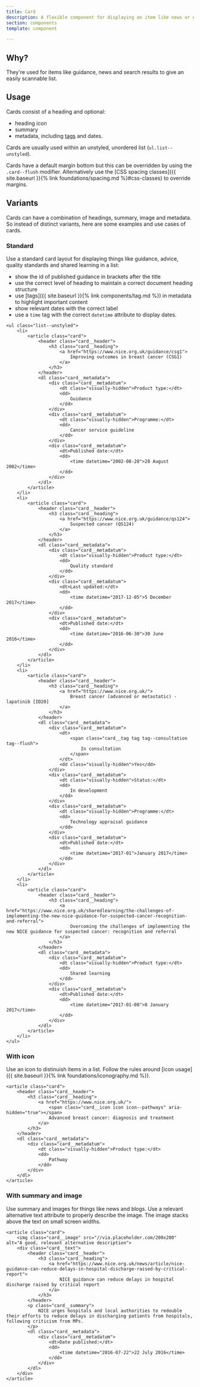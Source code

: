 ```yaml
---
title: Card
description: A flexible component for displaying an item like news or guidance within a list
section: components
template: component

---
```


## Why?

They're used for items like guidance, news and search results to give an easily scannable list.

## Usage

Cards consist of a heading and optional:

- heading icon
- summary
- metadata, including <a href="{{ site.baseurl }}{% link components/tag.md %}">tags</a> and dates.

Cards are usually used within an unstyled, unordered list (`ul.list--unstyled`).

Cards have a default margin bottom but this can be overridden by using the `.card--flush` modifier. Alternatively use the [CSS spacing classes]({{ site.baseurl }}{% link foundations/spacing.md %}#css-classes) to override margins.

## Variants

Cards can have a combination of headings, summary, image and metadata. So instead of distinct variants, here are some examples and use cases of cards.

### Standard

Use a standard card layout for displaying things like guidance, advice, quality standards and shared learning in a list:

- show the id of published guidance in brackets after the title
- use the correct level of heading to maintain a correct document heading structure
- use [tags]({{ site.baseurl }}{% link components/tag.md %}) in metadata to highlight important content
- show relevant dates with the correct label
- use a `time` tag with the correct `datetime` attribute to display dates.

```
<ul class="list--unstyled">
    <li>
        <article class="card">
            <header class="card__header">
                <h3 class="card__heading">
                    <a href="https://www.nice.org.uk/guidance/csg1">
                        Improving outcomes in breast cancer (CSG1)
                    </a>
                </h3>
            </header>
            <dl class="card__metadata">
                <div class="card__metadatum">
                    <dt class="visually-hidden">Product type:</dt>
                    <dd>
                        Guidance
                    </dd>
                </div>
                <div class="card__metadatum">
                    <dt class="visually-hidden">Programme:</dt>
                    <dd>
                        Cancer service guideline
                    </dd>
                </div>
                <div class="card__metadatum">
                    <dt>Published date:</dt>
                    <dd>
                        <time datetime="2002-08-28">28 August 2002</time>
                    </dd>
                </div>
            </dl>
        </article>
    </li>
    <li>
        <article class="card">
            <header class="card__header">
                <h3 class="card__heading">
                    <a href="https://www.nice.org.uk/guidance/qs124">
                        Suspected cancer (QS124)
                    </a>
                </h3>
            </header>
            <dl class="card__metadata">
                <div class="card__metadatum">
                    <dt class="visually-hidden">Product type:</dt>
                    <dd>
                        Quality standard
                    </dd>
                </div>
                <div class="card__metadatum">
                    <dt>Last updated:</dt>
                    <dd>
                        <time datetime="2017-12-05">5 December 2017</time>
                    </dd>
                </div>
                <div class="card__metadatum">
                    <dt>Published date:</dt>
                    <dd>
                        <time datetime="2016-06-30">30 June 2016</time>
                    </dd>
                </div>
            </dl>
        </article>
    </li>
    <li>
        <article class="card">
            <header class="card__header">
                <h3 class="card__heading">
                    <a href="https://www.nice.org.uk/">
                        Breast cancer (advanced or metastatic) - lapatinib [ID20]
                    </a>
                </h3>
            </header>
            <dl class="card__metadata">
                <div class="card__metadatum">
                    <dt>
                        <span class="card__tag tag tag--consultation tag--flush">
                            In consultation
                        </span>
                    </dt>
                    <dd class="visually-hidden">Yes</dd>
                </div>
                <div class="card__metadatum">
                    <dt class="visually-hidden">Status:</dt>
                    <dd>
                        In development
                    </dd>
                </div>
                <div class="card__metadatum">
                    <dt class="visually-hidden">Programme:</dt>
                    <dd>
                        Technology appraisal guidance
                    </dd>
                </div>
                <div class="card__metadatum">
                    <dt>Published date:</dt>
                    <dd>
                        <time datetime="2017-01">January 2017</time>
                    </dd>
                </div>
            </dl>
        </article>
    </li>
    <li>
        <article class="card">
            <header class="card__header">
                <h3 class="card__heading">
                    <a href="https://www.nice.org.uk/sharedlearning/the-challenges-of-implementing-the-new-nice-guidance-for-suspected-cancer-recognition-and-referral">
                        Overcoming the challenges of implementing the new NICE guidance for suspected cancer: recognition and referral
                    </a>
                </h3>
            </header>
            <dl class="card__metadata">
                <div class="card__metadatum">
                    <dt class="visually-hidden">Product type:</dt>
                    <dd>
                        Shared learning
                    </dd>
                </div>
                <div class="card__metadatum">
                    <dt>Published date:</dt>
                    <dd>
                        <time datetime="2017-01-08">8 January 2017</time>
                    </dd>
                </div>
            </dl>
        </article>
    </li>
</ul>
```

### With icon

Use an icon to distinuish items in a list. Follow the rules around [icon usage]({{ site.baseurl }}{% link foundations/iconography.md %}).

```
<article class="card">
    <header class="card__header">
        <h3 class="card__heading">
            <a href="https://www.nice.org.uk/">
                <span class="card__icon icon icon--pathways" aria-hidden="true"></span>
                Advanced breast cancer: diagnosis and treatment
            </a>
        </h3>
    </header>
    <dl class="card__metadata">
        <div class="card__metadatum">
            <dt class="visually-hidden">Product type:</dt>
            <dd>
                Pathway
            </dd>
        </div>
    </dl>
</article>
```

### With summary and image

Use summary and images for things like news and blogs. Use a relevant alternative text attribute to properly describe the image. The image stacks above the text on small screen widths.

```
<article class="card">
    <img class="card__image" src="//via.placeholder.com/200x200" alt="A good, relevant alternative description">
    <div class="card__text">
        <header class="card__header">
            <h3 class="card__heading">
                <a href="https://www.nice.org.uk/news/article/nice-guidance-can-reduce-delays-in-hospital-discharge-raised-by-critical-report">
                    NICE guidance can reduce delays in hospital discharge raised by critical report
                </a>
            </h3>
        </header>
        <p class="card__summary">
            NICE urges hospitals and local authorities to redouble their efforts to reduce delays in discharging patients from hospitals, following criticism from MPs.
        </p>
        <dl class="card__metadata">
            <div class="card__metadatum">
                <dt>Date published:</dt>
                <dd>
                    <time datetime="2016-07-22">22 July 2016</time>
                </dd>
            </div>
        </dl>
    </div>
</article>
```
